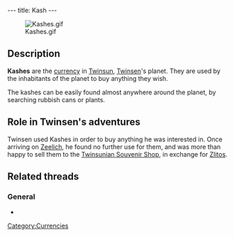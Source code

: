 ---
title: Kash
---

[[Image:Kashes.gif|right]]

{{Quote|
Quote=It is the exchange currency of your planet Twinsun. It allows you to buy the articles you are interested in.|
Character=Official description}}

==Description==
'''Kashes''' are the [[currency]] in [[Twinsun]], [[Twinsen]]'s planet. They are used by the inhabitants of the planet to buy anything they wish.

The kashes can be easily found almost anywhere around the planet, by searching rubbish cans or plants.

==Role in Twinsen's adventures==
Twinsen used Kashes in order to buy anything he was interested in. Once arriving on [[Zeelich]], he found no further use for them, and was more than happy to sell them to the [[Twinsunian Souvenir Shop]], in exchange for [[Zlitos]].

==Related threads==
===General===
* {{thread|id=8493|title=stupid thread}}

[[Category:Currencies]]